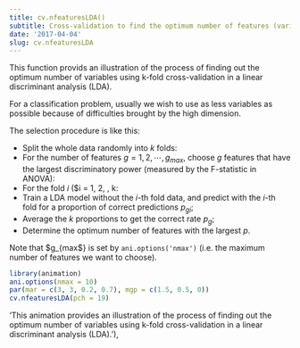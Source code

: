```yaml
---
title: cv.nfeaturesLDA()
subtitle: Cross-validation to find the optimum number of features (variables)  in LDA
date: '2017-04-04'
slug: cv.nfeaturesLDA
---
```


This function provids an illustration of the process of finding out the
optimum number of variables using k-fold cross-validation in a linear
discriminant analysis (LDA).

For a classification problem, usually we wish to use as less variables as
possible because of difficulties brought by the high dimension.

The selection procedure is like this:

- Split the whole data randomly into $k$ folds:
- For the number of features $g = 1, 2, \cdots, g_{max}$, choose $g$ features that have the largest discriminatory
power (measured by the F-statistic in ANOVA):
- For the fold $i$ ($i = 1, 2, \cdots, k:
- Train a LDA model without the $i$-th fold data, and predict with the $i$-th fold for a proportion of correct predictions $p_{gi}$;
- Average the $k$ proportions to get the correct rate $p_g$;
- Determine the optimum number of features with the largest $p$.


Note that $g_{max$} is set by `ani.options('nmax')` (i.e. the
maximum number of features we want to choose).

 
```r
library(animation)
ani.options(nmax = 10)
par(mar = c(3, 3, 0.2, 0.7), mgp = c(1.5, 0.5, 0))
cv.nfeaturesLDA(pch = 19)
```

'This animation provides an illustration of the process of finding out the optimum number of variables using k-fold cross-validation in a linear discriminant analysis (LDA).'),
